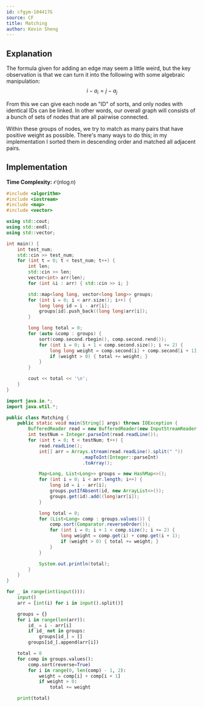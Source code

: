 ```yaml
---
id: cfgym-104417G
source: CF
title: Matching
author: Kevin Sheng
---
```


## Explanation

The formula given for adding an edge may seem a little weird, but the key observation is that
we can turn it into the following with some algebraic manipulation:
$$
i-a_i=j-a_j
$$

From this we can give each node an "ID" of sorts, and only nodes with identical IDs can be linked.
In other words, our overall graph will consists of a bunch of sets of nodes that are all pairwise connected.

Within these groups of nodes, we try to match as many pairs that have positive weight as possible.
There's many ways to do this; in my implementation I sorted them in descending order
and matched all adjacent pairs.

## Implementation

**Time Complexity:** $\mathcal{O}(n \log n)$

<LanguageSection>
<CPPSection>

```cpp
#include <algorithm>
#include <iostream>
#include <map>
#include <vector>

using std::cout;
using std::endl;
using std::vector;

int main() {
	int test_num;
	std::cin >> test_num;
	for (int t = 0; t < test_num; t++) {
		int len;
		std::cin >> len;
		vector<int> arr(len);
		for (int &i : arr) { std::cin >> i; }

		std::map<long long, vector<long long>> groups;
		for (int i = 0; i < arr.size(); i++) {
			long long id = i - arr[i];
			groups[id].push_back((long long)arr[i]);
		}

		long long total = 0;
		for (auto &comp : groups) {
			sort(comp.second.rbegin(), comp.second.rend());
			for (int i = 0; i + 1 < comp.second.size(); i += 2) {
				long long weight = comp.second[i] + comp.second[i + 1];
				if (weight > 0) { total += weight; }
			}
		}

		cout << total << '\n';
	}
}
```

</CPPSection>
<JavaSection>

```java
import java.io.*;
import java.util.*;

public class Matching {
	public static void main(String[] args) throws IOException {
		BufferedReader read = new BufferedReader(new InputStreamReader(System.in));
		int testNum = Integer.parseInt(read.readLine());
		for (int t = 0; t < testNum; t++) {
			read.readLine();
			int[] arr = Arrays.stream(read.readLine().split(" "))
			                .mapToInt(Integer::parseInt)
			                .toArray();

			Map<Long, List<Long>> groups = new HashMap<>();
			for (int i = 0; i < arr.length; i++) {
				long id = i - arr[i];
				groups.putIfAbsent(id, new ArrayList<>());
				groups.get(id).add((long)arr[i]);
			}

			long total = 0;
			for (List<Long> comp : groups.values()) {
				comp.sort(Comparator.reverseOrder());
				for (int i = 0; i + 1 < comp.size(); i += 2) {
					long weight = comp.get(i) + comp.get(i + 1);
					if (weight > 0) { total += weight; }
				}
			}

			System.out.println(total);
		}
	}
}
```

</JavaSection>
<PySection>

```py
for _ in range(int(input())):
	input()
	arr = [int(i) for i in input().split()]

	groups = {}
	for i in range(len(arr)):
		id_ = i - arr[i]
		if id_ not in groups:
			groups[id_] = []
		groups[id_].append(arr[i])

	total = 0
	for comp in groups.values():
		comp.sort(reverse=True)
		for i in range(0, len(comp) - 1, 2):
			weight = comp[i] + comp[i + 1]
			if weight > 0:
				total += weight

	print(total)
```

</PySection>
</LanguageSection>
